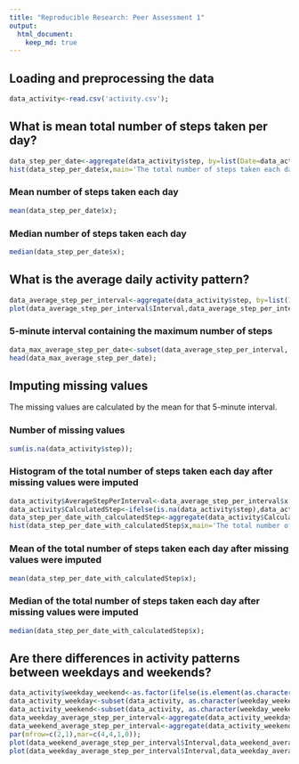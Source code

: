 ```yaml
---
title: "Reproducible Research: Peer Assessment 1"
output: 
  html_document:
    keep_md: true
---
```



## Loading and preprocessing the data
```r
data_activity<-read.csv('activity.csv');
```


## What is mean total number of steps taken per day?
```r
data_step_per_date<-aggregate(data_activity$step, by=list(Date=data_activity$date), FUN=sum,na.rm=TRUE);
hist(data_step_per_date$x,main='The total number of steps taken each day',xlab='Total number of steps');
```

###  Mean number of steps taken each day
```r
mean(data_step_per_date$x);
```

###  Median number of steps taken each day
```r
median(data_step_per_date$x);
```


## What is the average daily activity pattern?
```r
data_average_step_per_interval<-aggregate(data_activity$step, by=list(Interval=data_activity$interval), FUN=mean,na.rm=TRUE);
plot(data_average_step_per_interval$Interval,data_average_step_per_interval$x,type='l');
```

### 5-minute interval containing the maximum number of steps
```r
data_max_average_step_per_date<-subset(data_average_step_per_interval, x==max(data_average_step_per_interval$x), select=c(Interval, x));
head(data_max_average_step_per_date);
```


## Imputing missing values
The missing values are calculated by the mean for that 5-minute interval.

### Number of missing values
```r
sum(is.na(data_activity$step));
```

### Histogram of the total number of steps taken each day after missing values were imputed
```r
data_activity$AverageStepPerInterval<-data_average_step_per_interval$x[match(data_activity$interval,data_average_step_per_interval$Interval)];
data_activity$CalculatedStep<-ifelse(is.na(data_activity$step),data_activity$AverageStepPerInterval,data_activity$step);
data_step_per_date_with_calculatedStep<-aggregate(data_activity$CalculatedStep, by=list(Date=data_activity$date), FUN=sum,na.rm=TRUE);
hist(data_step_per_date_with_calculatedStep$x,main='The total number of steps taken each day',xlab='Total number of steps');
```

### Mean of the total number of steps taken each day after missing values were imputed
```r
mean(data_step_per_date_with_calculatedStep$x);
```

### Median of the total number of steps taken each day after missing values were imputed
```r
median(data_step_per_date_with_calculatedStep$x);
```


## Are there differences in activity patterns between weekdays and weekends?
```r
data_activity$weekday_weekend<-as.factor(ifelse(is.element(as.character(weekdays(as.Date(data_activity$date))),c('Sunday','Saturday')),'weekend','weekday'));
data_activity_weekday<-subset(data_activity, as.character(weekday_weekend)=='weekday', select=c(interval, CalculatedStep));
data_activity_weekend<-subset(data_activity, as.character(weekday_weekend)=='weekend', select=c(interval, CalculatedStep));
data_weekday_average_step_per_interval<-aggregate(data_activity_weekday$CalculatedStep, by=list(Interval=data_activity_weekday$interval), FUN=mean,na.rm=TRUE);
data_weekend_average_step_per_interval<-aggregate(data_activity_weekend$CalculatedStep, by=list(Interval=data_activity_weekend$interval), FUN=mean,na.rm=TRUE);
par(mfrow=c(2,1),mar=c(4,4,1,0));
plot(data_weekend_average_step_per_interval$Interval,data_weekend_average_step_per_interval$x,type='l',main='Weekend',xlab='Interval',ylab='Number of Steps',ylim=c(0,max(data_average_step_per_interval$x)));
plot(data_weekday_average_step_per_interval$Interval,data_weekday_average_step_per_interval$x,type='l',main='Weekday',xlab='Interval',ylab='Number of Steps',ylim=c(0,max(data_average_step_per_interval$x)));
```